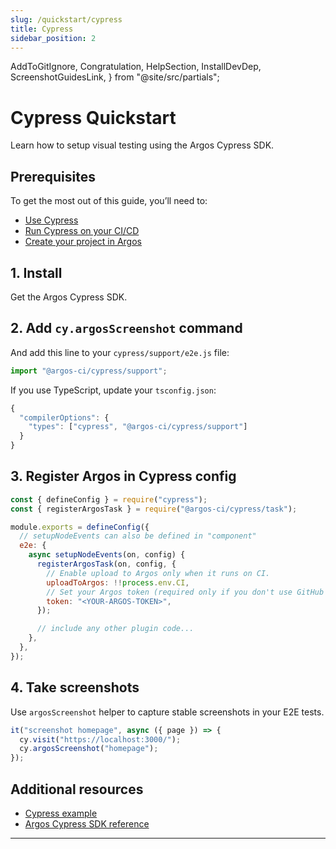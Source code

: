 ```yaml
---
slug: /quickstart/cypress
title: Cypress
sidebar_position: 2
---
```


  AddToGitIgnore,
  Congratulation,
  HelpSection,
  InstallDevDep,
  ScreenshotGuidesLink,
} from "@site/src/partials";

# Cypress Quickstart

Learn how to setup visual testing using the Argos Cypress SDK.

## Prerequisites

To get the most out of this guide, you’ll need to:

- [Use Cypress](https://docs.cypress.io/guides/getting-started/installing-cypress)
- [Run Cypress on your CI/CD](https://playwright.dev/docs/ci-intro#on-pushpull_request)
- [Create your project in Argos](https://app.argos-ci.com/new)

## 1. Install

Get the Argos Cypress SDK.

<InstallDevDep dependency="@argos-ci/cypress" showCliLink />

## 2. Add `cy.argosScreenshot` command

And add this line to your `cypress/support/e2e.js` file:

```js cypress/support/e2e.js
import "@argos-ci/cypress/support";
```

If you use TypeScript, update your `tsconfig.json`:

```js
{
  "compilerOptions": {
    "types": ["cypress", "@argos-ci/cypress/support"]
  }
}
```

## 3. Register Argos in Cypress config

```js cypress.config.js
const { defineConfig } = require("cypress");
const { registerArgosTask } = require("@argos-ci/cypress/task");

module.exports = defineConfig({
  // setupNodeEvents can also be defined in "component"
  e2e: {
    async setupNodeEvents(on, config) {
      registerArgosTask(on, config, {
        // Enable upload to Argos only when it runs on CI.
        uploadToArgos: !!process.env.CI,
        // Set your Argos token (required only if you don't use GitHub Actions).
        token: "<YOUR-ARGOS-TOKEN>",
      });

      // include any other plugin code...
    },
  },
});
```

## 4. Take screenshots

Use <code>argosScreenshot</code> helper to capture stable screenshots in your E2E tests.

```js title="cypress/e2e/homepage.cy.js"
it("screenshot homepage", async ({ page }) => {
  cy.visit("https://localhost:3000/");
  cy.argosScreenshot("homepage");
});
```

<AddToGitIgnore path="/cypress/screenshots" />
<ScreenshotGuidesLink />
<Congratulation />

## Additional resources

- [Cypress example](https://github.com/argos-ci/argos/tree/main/examples/cypress)
- [Argos Cypress SDK reference](/cypress)

---

<HelpSection />
